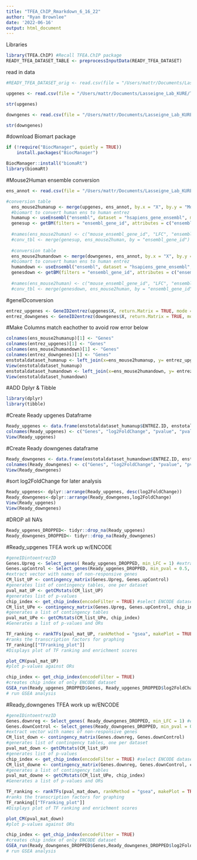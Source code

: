 ```yaml
---
title: "TFEA_ChIP_Rmarkdown_6_16_22"
author: "Ryan Brownlee"
date: '2022-06-16'
output: html_document
---
```


Libraries
```r
library(TFEA.ChIP) #Recall TFEA.ChIP package
READY_TFEA_DATASET_TABLE <- preprocessInputData(READY_TFEA_DATASET)
```

read in data
```r
#READY_TFEA_DATASET_orig <- read.csv(file = "/Users/mattr/Documents/Lasseigne_Lab_KURE/FULL_TFEA_DATASET.csv")

upgenes <- read.csv(file = "/Users/mattr/Documents/Lasseigne_Lab_KURE/TFEA_Lasseigne_Lab_Brownlee/deseq2_upgenes.csv")

str(upgenes)

downgenes <- read.csv(file = "/Users/mattr/Documents/Lasseigne_Lab_KURE/TFEA_Lasseigne_Lab_Brownlee/deseq2_downgenes.csv")

str(downgenes)
```

#download Biomart package
```r
if (!require("BiocManager", quietly = TRUE))
    install.packages("BiocManager")

BiocManager::install("biomaRt")
library(biomaRt)
```

#Mouse2Human ensemble conversion
```r
ens_annot <- read.csv(file = "/Users/mattr/Documents/Lasseigne_Lab_KURE/TFEA_Lasseigne_Lab_Brownlee/annot_ens_humanmouse.csv")

#conversion table
  ens_mouse2humanup <- merge(upgenes, ens_annot, by.x = "X", by.y = "Mouse.gene.stable.ID")
  #biomart to convert human ens to human entrez
  humanup <- useEnsembl("ensembl", dataset = "hsapiens_gene_ensembl", mirror = "useast")
  genesup <- getBM(filters = "ensembl_gene_id", attributes = c("ensembl_gene_id","entrezgene_id"), values = ens_mouse2humanup$Gene.stable.ID, mart = humanup)
  
  #names(ens_mouse2human) <- c("mouse_ensembl_gene_id", "LFC", "ensembl_gene_id")
  #conv_tbl <- merge(genesup, ens_mouse2human, by = "ensembl_gene_id")
  
  #conversion table
  ens_mouse2humandown <- merge(downgenes, ens_annot, by.x = "X", by.y = "Mouse.gene.stable.ID")
  #biomart to convert human ens to human entrez
  humandown <- useEnsembl("ensembl", dataset = "hsapiens_gene_ensembl", mirror = "useast")
  genesdown <- getBM(filters = "ensembl_gene_id", attributes = c("ensembl_gene_id","entrezgene_id"), values = ens_mouse2humandown$Gene.stable.ID, mart = humandown)
  
  #names(ens_mouse2human) <- c("mouse_ensembl_gene_id", "LFC", "ensembl_gene_id")
  #conv_tbl <- merge(genesdown, ens_mouse2human, by = "ensembl_gene_id")
```

#geneIDconversion
```r
entrez_upgenes <- GeneID2entrez(upgenes$X, return.Matrix = TRUE, mode = "m2m")
entrez_downgenes <- GeneID2entrez(downgenes$X, return.Matrix = TRUE, mode = "m2m" )
```

#Make Columns match eachother to avoid row error below
```r
colnames(ens_mouse2humanup)[1] <- "Genes"
colnames(entrez_upgenes)[1] <- "Genes"
colnames(ens_mouse2humandown)[1] <- "Genes"
colnames(entrez_downgenes)[1] <- "Genes"
enstotaldataset_humanup <- left_join(x=ens_mouse2humanup, y= entrez_upgenes, by = "Genes", copy = TRUE)
View(enstotaldataset_humanup)
enstotaldataset_humandown <- left_join(x=ens_mouse2humandown, y= entrez_downgenes, by = "Genes", copy = TRUE)
View(enstotaldataset_humandown)

```
#ADD Dplyr & Tibble
```r
library(dplyr)
library(tibble)
```

#Create Ready upgenes Dataframe
```r
Ready_upgenes <- data.frame(enstotaldataset_humanup$ENTREZ.ID, enstotaldataset_humanup$log2FoldChange, enstotaldataset_humanup$pvalue, enstotaldataset_humanup$padj)
colnames(Ready_upgenes) <- c("Genes", "log2FoldChange", "pvalue", "pval.adj")
View(Ready_upgenes)
```

#Create Ready downgenes dataframe
```r
Ready_downgenes <- data.frame(enstotaldataset_humandown$ENTREZ.ID, enstotaldataset_humandown$log2FoldChange, enstotaldataset_humandown$pvalue, enstotaldataset_humandown$padj)
colnames(Ready_downgenes) <- c("Genes", "log2FoldChange", "pvalue", "pval.adj")
View(Ready_downgenes)
```

#sort log2FoldChange for later analysis
```r
Ready_upgenes<- dplyr::arrange(Ready_upgenes, desc(log2FoldChange))
Ready_downgenes<-dplyr::arrange(Ready_downgenes,log2FoldChange)
View(Ready_upgenes)
View(Ready_downgenes)
```

#DROP all NA's
```r
Ready_upgenes_DROPPED<- tidyr::drop_na(Ready_upgenes)
Ready_downgenes_DROPPED<- tidyr::drop_na(Ready_downgenes)
```

#Ready_upgenes TFEA work up w/ENCODE
```r
#geneIDintoentrezID
Genes.Upreg <- Select_genes( Ready_upgenes_DROPPED, min_LFC = 1) #extract vector with names of upregulated genes
Genes.upControl <- Select_genes(Ready_upgenes_DROPPED, min_pval = 0.5, max_pval = 1, min_LFC = -0.25, max_LFC = 0.25)
#extract vector with names of non-responsive genes
CM_list_UP <- contingency_matrix(Genes.Upreg, Genes.upControl)
#generates list of contingency tables, one per dataset
pval_mat_UP <- getCMstats(CM_list_UP)
#generates list of p-values
chip_index <- get_chip_index(encodeFilter = TRUE) #select ENCODE datasets only
CM_list_UPe <- contingency_matrix(Genes.Upreg, Genes.upControl, chip_index)
#generates a list of contingency tables
pval_mat_UPe <- getCMstats(CM_list_UPe, chip_index)
#Generates a list of p-values and ORs
```

```r
TF_ranking <- rankTFs(pval_mat_UP, rankMethod = "gsea", makePlot = TRUE)
#ranks the transcription factors for graphing
TF_ranking[["TFranking_plot"]]
#Displays plot of TF ranking and enrichment scores
```

```r
plot_CM(pval_mat_UP)
#plot p-values against ORs
```

```r
chip_index <- get_chip_index(encodeFilter = TRUE)
#creates chip index of only ENCODE dataset
GSEA_run(Ready_upgenes_DROPPED$Genes, Ready_upgenes_DROPPED$log2FoldChange, chip_index, get.RES = TRUE)
# run GSEA analysis
```

#Ready_downgenes TFEA work up w/ENCODE
```r
#geneIDintoentrezID
Genes.downreg <- Select_genes( Ready_downgenes_DROPPED, min_LFC = 1) #extract vector with names of upregulated genes
Genes.downControl <- Select_genes(Ready_downgenes_DROPPED, min_pval = 0.5, max_pval = 1, min_LFC = -0.25, max_LFC = 0.25)
#extract vector with names of non-responsive genes
CM_list_down <- contingency_matrix(Genes.downreg, Genes.downControl)
#generates list of contingency tables, one per dataset
pval_mat_down <- getCMstats(CM_list_UP)
#generates list of p-values
chip_index <- get_chip_index(encodeFilter = TRUE) #select ENCODE datasets only
CM_list_downe <- contingency_matrix(Genes.downreg, Genes.downControl, chip_index)
#generates a list of contingency tables
pval_mat_downe <- getCMstats(CM_list_UPe, chip_index)
#Generates a list of p-values and ORs
```

```r
TF_ranking <- rankTFs(pval_mat_down, rankMethod = "gsea", makePlot = TRUE)
#ranks the transcription factors for graphing
TF_ranking[["TFranking_plot"]]
#Displays plot of TF ranking and enrichment scores
```

```r
plot_CM(pval_mat_down)
#plot p-values against ORs
```

```r
chip_index <- get_chip_index(encodeFilter = TRUE)
#creates chip index of only ENCODE dataset
GSEA_run(Ready_downgenes_DROPPED$Genes,Ready_downgenes_DROPPED$log2FoldChange, chip_index, get.RES = TRUE)
# run GSEA analysis
```